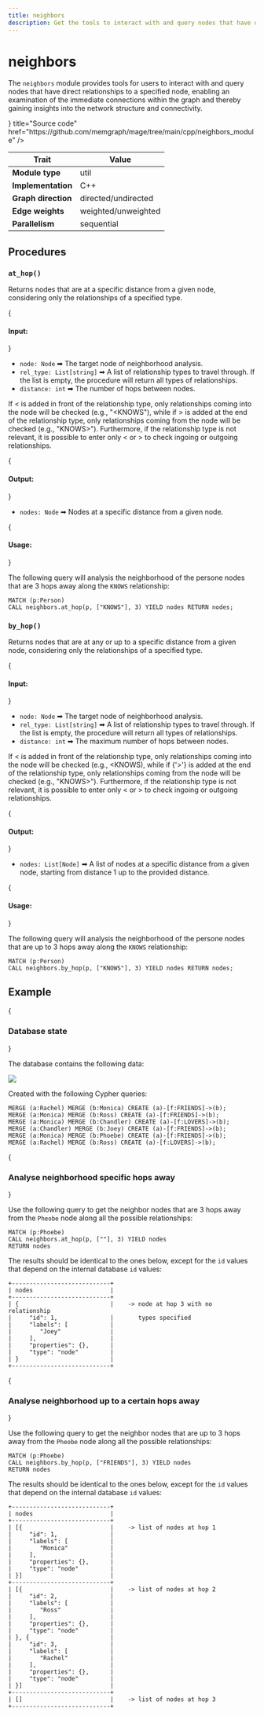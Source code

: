 ```yaml
---
title: neighbors
description: Get the tools to interact with and query nodes that have direct relationships to a specified node, enabling an examination of the immediate connections within the graph.
---
```


# neighbors 


The `neighbors` module provides tools for users to interact with and query nodes
that have direct relationships to a specified node, enabling an examination of
the immediate connections within the graph and thereby gaining insights into the
network structure and connectivity.

<Cards>
  <Cards.Card
    icon={<GitHub />}
    title="Source code"
    href="https://github.com/memgraph/mage/tree/main/cpp/neighbors_module"
  />
</Cards>

| Trait               | Value               |
| ------------------- | ------------------- |
| **Module type**     | util                |
| **Implementation**  | C++                 |
| **Graph direction** | directed/undirected |
| **Edge weights**    | weighted/unweighted |
| **Parallelism**     | sequential          |

## Procedures

### `at_hop()`

Returns nodes that are at a specific distance from a given node, considering only the relationships of a specified type.

{<h4> Input: </h4>}

- `node: Node` ➡ The target node of neighborhood analysis.
- `rel_type: List[string]` ➡  A list of relationship types to travel through. If
  the list is empty, the procedure will return all types of relationships.
- `distance: int` ➡ The number of hops between nodes.

If &lt; is added in front of the relationship type, only relationships coming
into the node will be checked (e.g., "&lt;KNOWS"), while if > is added at the
end of the relationship type, only relationships coming from the node will be
checked (e.g., "KNOWS>"). Furthermore, if the relationship type is not relevant,
it is possible to enter only &lt; or > to check ingoing or outgoing
relationships.

{<h4> Output: </h4>}

- `nodes: Node` ➡ Nodes at a specific distance from a given node.

{<h4> Usage: </h4>}

The following query will analysis the neighborhood of the persone nodes that are
3 hops away along the `KNOWS` relationship:

```cypher
MATCH (p:Person)
CALL neighbors.at_hop(p, ["KNOWS"], 3) YIELD nodes RETURN nodes;
```

### `by_hop()`

Returns nodes that are at any or up to a specific distance from a given node,
considering only the relationships of a specified type.

{<h4> Input: </h4>}

- `node: Node` ➡ The target node of neighborhood analysis.
- `rel_type: List[string]` ➡ A list of relationship types to travel through. If
  the list is empty, the procedure will return all types of relationships.
- `distance: int` ➡ The maximum number of hops between nodes.

If &lt; is added in front of the relationship type, only relationships coming
into the node will be checked (e.g., &lt;KNOWS), while if {'>'} is added at the
end of the relationship type, only relationships coming from the node will be
checked (e.g., "KNOWS>"). Furthermore, if the relationship type is not relevant,
it is possible to enter only &lt; or > to check ingoing or outgoing
relationships.

{<h4> Output: </h4>}

- `nodes: List[Node]` ➡ A list of nodes at a specific distance from a given node, starting from distance 1 up to the provided distance.

{<h4> Usage: </h4>}

The following query will analysis the neighborhood of the persone nodes that are
up to 3 hops away along the `KNOWS` relationship:

```cypher
MATCH (p:Person)
CALL neighbors.by_hop(p, ["KNOWS"], 3) YIELD nodes RETURN nodes;
```

## Example

<Steps>

{<h3> Database state </h3>} 

The database contains the following data: 

![](/pages/advanced-algorithms/available-algorithms/neighbors/neighbors.png)

Created with the following Cypher queries:

```cypher
MERGE (a:Rachel) MERGE (b:Monica) CREATE (a)-[f:FRIENDS]->(b);
MERGE (a:Monica) MERGE (b:Ross) CREATE (a)-[f:FRIENDS]->(b);
MERGE (a:Monica) MERGE (b:Chandler) CREATE (a)-[f:LOVERS]->(b);
MERGE (a:Chandler) MERGE (b:Joey) CREATE (a)-[f:FRIENDS]->(b);
MERGE (a:Monica) MERGE (b:Phoebe) CREATE (a)-[f:FRIENDS]->(b);
MERGE (a:Rachel) MERGE (b:Ross) CREATE (a)-[f:LOVERS]->(b);
```
    
{<h3> Analyse neighborhood specific hops away </h3>} 

Use the following query to get the neighbor nodes that are 3 hops away from
the `Pheobe` node along all the possible relationships:

```cypher
MATCH (p:Phoebe)
CALL neighbors.at_hop(p, [""], 3) YIELD nodes
RETURN nodes
```

The results should be identical to the ones below, except for the
`id` values that depend on the internal database `id` values:

```plaintext
+----------------------------+
| nodes                      |
+----------------------------+
| {                          |    -> node at hop 3 with no relationship
|     "id": 1,               |       types specified
|     "labels": [            |
|        "Joey"              |
|     ],                     |
|     "properties": {},      |
|     "type": "node"         |
| }                          |
+----------------------------+

```

{<h3> Analyse neighborhood up to a certain hops away </h3>} 

Use the following query to get the neighbor nodes that are up to 3 hops away
from the `Pheobe` node along all the possible relationships:

```cypher
MATCH (p:Phoebe)
CALL neighbors.by_hop(p, ["FRIENDS"], 3) YIELD nodes
RETURN nodes
```

The results should be identical to the ones below, except for the
`id` values that depend on the internal database `id` values:

```plaintext
+----------------------------+
| nodes                      |
+----------------------------+
| [{                         |    -> list of nodes at hop 1
|     "id": 1,               |
|     "labels": [            |
|        "Monica"            |
|     ],                     |
|     "properties": {},      |
|     "type": "node"         |
| }]                         |
+----------------------------+
| [{                         |    -> list of nodes at hop 2
|     "id": 2,               |
|     "labels": [            |
|        "Ross"              |
|     ],                     |
|     "properties": {},      |
|     "type": "node"         |
| }, {                       |
|     "id": 3,               |
|     "labels": [            |
|        "Rachel"            |
|     ],                     |
|     "properties": {},      |
|     "type": "node"         |
| }]                         |
+----------------------------+
| []                         |    -> list of nodes at hop 3
+----------------------------+
```

</Steps>